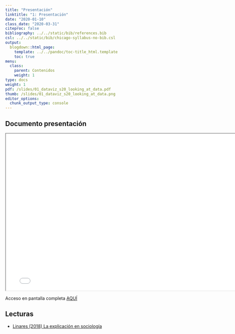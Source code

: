 ```yaml
---
title: "Presentación"
linktitle: "1: Presentación"
date: "2020-01-10"
class_date: "2020-03-31"
citeproc: false
bibliography: ../../static/bib/references.bib
csl: ../../static/bib/chicago-syllabus-no-bib.csl
output:
  blogdown::html_page:
    template: ../../pandoc/toc-title_html.template
    toc: true
menu:
  class:
    parent: Contenidos
    weight: 1
type: docs
weight: 1
pdf: /slides/01_dataviz_s20_looking_at_data.pdf
thumb: /slides/01_dataviz_s20_looking_at_data.png
editor_options:
  chunk_output_type: console
---
```


## Documento presentación

<iframe src=/slides/01-programa/01_multiva_intro.html height="500" width="775">
</iframe>

Acceso en pantalla completa [AQUÍ](/slides/01-programa/01_multiva_intro.html) 




## Lecturas

- [Linares (2018) La explicación en sociología](../../docs/lecturas/linares 2018 Cap.2 Explicacion en sociologia.pdf)
